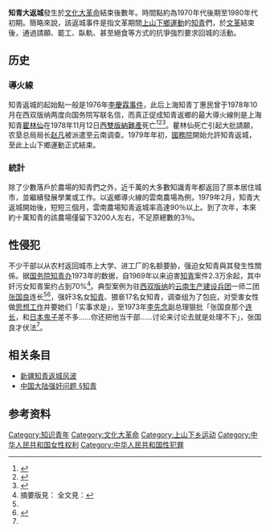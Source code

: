 {{Refimprove|time=2019-09-22T05:43:24+00:00}}
{{Expand|time=2017-10-18T15:39:00+00:00}}

'''知青大返城'''發生於[[文化大革命|文化大革命]]結束後數年。時間點約為1970年代後期至1980年代初期。簡略來說，該返城事件是指文革期間[[上山下鄉運動|上山下鄉運動]]的[[知青|知青]]們，於[[文革|文革]]結束後，通過請願、罷工、臥軌、甚至絕食等方式的抗爭強烈要求回城的活動。

==历史==

===導火線===
知青返城的起始點一般是1976年[[李慶霖事件|李慶霖事件]]，此后上海知青丁惠民曾于1978年10月在西双版纳两度向国务院写联名信，而真正促成知青返鄉的最大導火線則是上海知青[[瞿林仙|瞿林仙]]在1978年11月12日[[西雙版納|西雙版納]][[難產|難產]]死亡<ref>{{cite web|author=谭锦棠|url=http://zhiqingwang.shzq.org/yunnanDes.aspx?ID=11810|title=她因爱情长眠在边陲|publisher=上海知青网|date=2017-03-02|accessdate=2019-09-22|archiveurl=https://web.archive.org/web/20190922164427/http://zhiqingwang.shzq.org/yunnanDes.aspx?ID=11810|archivedate=2019-09-22}}</ref><ref>{{cite web|url=http://www.time-weekly.com/html/20090930/5545_1.html|title=景洪农场：见证知青返城潮|publisher=时代在线|date=2009-09-30|accessdate=2019-09-22|archive-date=2019-09-22|archive-url=https://web.archive.org/web/20190922053642/http://www.time-weekly.com/html/20090930/5545_1.html|dead-url=no}}</ref><ref>{{cite web|url=http://www.people.com.cn/GB/198221/198449/204369/204371/12933785.html|title=记30年前知青大返城的肇始内幕并解析其成因|publisher=南方周末电子报|date=2010-10-12|accessdate=2019-09-22|archive-date=2012-11-27|archive-url=https://web.archive.org/web/20121127103258/http://www.people.com.cn/GB/198221/198449/204369/204371/12933785.html|dead-url=no}}</ref>。瞿林仙死亡引起大批請願，农垦总局局长[[赵凡_(1916年)|赵凡]]被派遣至云南调查。1979年年初，[[中华人民共和国国务院|國務院]]開始允許知青返城，至此上山下鄉運動正式結束。

===統計===
除了少數落戶於農場的知青們之外，近千萬的大多數知識青年都返回了原本居住城市，並繼續發展學業或工作。以返鄉導火線的雲南農場為例，1979年2月，知青大返城開始後，短短三個月，雲南農場知青返城率高達90％以上。到了次年，本來約十萬知青的該農場僅留下3200人左右，不足原總數的3％。

==性侵犯==
不少干部以从农村返回城市上大学、进工厂的名额要胁，强迫女知青與其發生性關係。据[[中华人民共和国国务院|国务院]][[知青办|知青办]]1973年的数据，自1969年以来迫害[[知青|知青]]案件2.3万余起，其中奸污女知青案约占到70%<ref name="刘小萌1998">摘要版見：{{cite news|title=知青中的女性|newspaper=光明日报|date=2002-11-19|last=|url=https://www.gmw.cn/01gmrb/2002-11/19/12-475448368FCC41C748256C750080A313.htm|archiveurl=https://web.archive.org/web/20210801180843/https://www.gmw.cn/01gmrb/2002-11/19/12-475448368FCC41C748256C750080A313.htm|archivedate=2021-08-01}} 全文見：{{cite book|title=《中国知青史-大潮》|publisher=中国社会科学出版社|date=1998|page=頁299-312|last=[[刘小萌|刘小萌]]}}</ref>。典型案例为驻[[西双版纳|西双版纳]]的[[云南生产建设兵团|云南生产建设兵团]]一师二团[[张国良|张国良]]连长<ref name="刘小萌1998"/><ref>{{cite news|title=我当知青那些事——流沙河畔的故事|newspaper=香港中文大学中国研究服务中心|last=诸炳兴|url=http://mjlsh.usc.cuhk.edu.hk/Book.aspx?cid=4&tid=5297|accessdate=2021-08-25|archive-date=2021-08-01|archive-url=https://web.archive.org/web/20210801201421/http://mjlsh.usc.cuhk.edu.hk/Book.aspx?cid=4&tid=5297|dead-url=no}}</ref>，强奸3名女[[知青|知青]]、猥亵17名女知青，调查组为了包庇，对受害女性做[[思想工作|思想工作]]并要她们「实事求是」，至1973年[[李先念|李先念]]副总理狠批「张国良那个[[连长|连长]]，和[[日本鬼子|日本鬼子]]差不多......你还把他当干部......讨论来讨论去就是处理不下」，张国良才伏法<ref name="刘小萌1998"/>。<!--雲南生產建設兵團一師一個叫賈小山的營長-->

==相关条目==
*[[新疆农场知青返城风波|新疆知青返城风波]]
*[[中国大陆强奸问题#知青|中国大陆强奸问题 §知青]]

==参考资料==
{{reflist}}

{{文革编年史}}

[[Category:知识青年|Category:知识青年]]
[[Category:文化大革命|Category:文化大革命]]
[[Category:上山下乡运动|Category:上山下乡运动]]
[[Category:中华人民共和国女性权利|Category:中华人民共和国女性权利]]
[[Category:中华人民共和国性犯罪|Category:中华人民共和国性犯罪]]